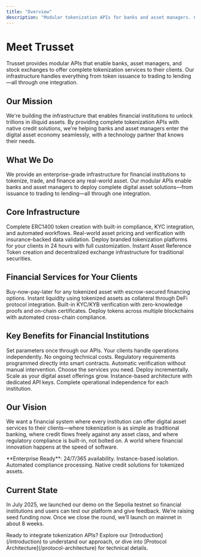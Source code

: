 ```yaml
---
title: "Overview"
description: "Modular tokenization APIs for banks and asset managers. Complete infrastructure for digital asset services."
---
```


# Meet Trusset

Trusset provides modular APIs that enable banks, asset managers, and stock exchanges to offer complete tokenization services to their clients. Our infrastructure handles everything from token issuance to trading to lending—all through one integration.

## Our Mission

We're building the infrastructure that enables financial institutions to unlock trillions in illiquid assets. By providing complete tokenization APIs with native credit solutions, we're helping banks and asset managers enter the digital asset economy seamlessly, with a technology partner that knows their needs.

## What We Do

We provide an enterprise-grade infrastructure for financial institutions to tokenize, trade, and finance any real-world asset. Our modular APIs enable banks and asset managers to deploy complete digital asset solutions—from issuance to trading to lending—all through one integration.

## Core Infrastructure

<CardGroup cols={2}>
  <Card title="Tokenization APIs" icon="coin" href="/tokenization-service">
    Complete ERC1400 token creation with built-in compliance, KYC integration, and automated workflows.
  </Card>
  
  <Card title="Oracle Service" icon="database" href="/oracle-service">
    Real-world asset pricing and verification with insurance-backed data validation.
  </Card>
  
  <Card title="White-Label Platform" icon="palette" href="/white-label-platform">
    Deploy branded tokenization platforms for your clients in 24 hours with full customization.
  </Card>
  
  <Card title="Stock Exchange APIs" icon="building-columns" href="/stock-exchange">
    Instant Asset Reference Token creation and decentralized exchange infrastructure for traditional securities.
  </Card>
</CardGroup>

## Financial Services for Your Clients

<CardGroup cols={2}>
  <Card title="Asset Financing" icon="credit-card" href="/asset-financing">
    Buy-now-pay-later for any tokenized asset with escrow-secured financing options.
  </Card>
  
  <Card title="Overcollateralized Loans" icon="handshake" href="/collateralized-loans">
    Instant liquidity using tokenized assets as collateral through DeFi protocol integration.
  </Card>
  
  <Card title="Automated Compliance" icon="shield-check" href="/compliance">
    Built-in KYC/KYB verification with zero-knowledge proofs and on-chain certificates.
  </Card>
  
  <Card title="Multi-Chain Support" icon="link" href="/multi-chain">
    Deploy tokens across multiple blockchains with automated cross-chain compliance.
  </Card>
</CardGroup>

## Key Benefits for Financial Institutions

<CardGroup cols={2}>
  <Card title="Zero Technical Overhead" icon="circle-dollar-to-slot">
    Set parameters once through our APIs. Your clients handle operations independently. No ongoing technical costs.
  </Card>
  
  <Card title="Built-in Compliance" icon="shield-check">
    Regulatory requirements programmed directly into smart contracts. Automatic verification without manual intervention.
  </Card>
  
  <Card title="Modular Integration" icon="puzzle-piece">
    Choose the services you need. Deploy incrementally. Scale as your digital asset offerings grow.
  </Card>
  
  <Card title="Enterprise Security" icon="lock">
    Instance-based architecture with dedicated API keys. Complete operational independence for each institution.
  </Card>
</CardGroup>

## Our Vision

We want a financial system where every institution can offer digital asset services to their clients—where tokenization is as simple as traditional banking, where credit flows freely against any asset class, and where regulatory compliance is built-in, not bolted on. A world where financial innovation happens at the speed of software.

<Note>
  **Enterprise Ready**: 24/7/365 availability. Instance-based isolation. Automated compliance processing. Native credit solutions for tokenized assets.
</Note>

## Current State

In July 2025, we launched our demo on the Sepolia testnet so financial institutions and users can test our platform and give feedback. We’re raising seed funding now. Once we close the round, we’ll launch on mainnet in about 8 weeks.

<Tip>
  Ready to integrate tokenization APIs? Explore our [Introduction](/introduction) to understand our approach, or dive into [Protocol Architecture](/protocol-architecture) for technical details.
</Tip>